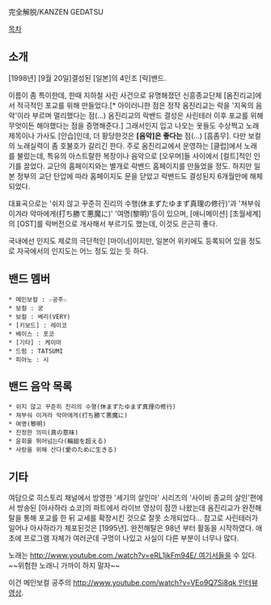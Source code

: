 完全解脱/KANZEN GEDATSU

[[목차]]
== 소개 ==
[1998년] [9월 20일]결성된 [일본]의 4인조 [락]밴드. 

이름이 좀 특이한데, 한때 지하철 사린 사건으로 유명해졌던 신흥종교단체 [옴진리교]에서 적극적인 포교를 위해 만들었다.[* 아이러니한 점은 정작 옴진리교는 락을 '지옥의 음악'이라 부르며 멀리했다는 점(...) 옴진리교의 락밴드 결성은 사린테러 이후 포교를 위해 무엇이든 해야했다는 점을 증명해준다.] 그래서인지 입고 나오는 옷들도 수상쩍고 노래 제목이나 가사도 [안습]인데, 더 황당한것은 '''[음악]은 좋다는''' 점(...) [흠좀무]. 다만 보컬의 노래실력이 좀 호불호가 갈리긴 한다. 주로 옴진리교에서 운영하는 [클럽]에서 노래를 불렀는데, 특유의 아스트랄한 복장이나 음악으로 [오우머]들 사이에서 [컬트]적인 인기를 끌었다. 교단의 홈페이지와는 별개로 락밴드 홈페이지를 만들었을 정도. 하지만 일본 정부의 교단 탄압에 따라 홈페이지도 문을 닫았고 락밴드도 결성된지 6개월만에 해체되었다. 

대표곡으로는 '쉬지 않고 꾸준히 진리의 수행(休まずたゆまず真理の修行)'과 '쳐부숴 이겨라 악마에게(打ち勝て悪魔に)' '여명(黎明)'등이 있으며, [애니메이션] [초월세계]의 [OST]를 락버전으로 개사해서 부르기도 했는데, 이것도 은근히 좋다.

국내에선 인지도 제로의 극단적인 [마이너]이지만, 일본어 위키에도 등록되어 있을 정도로 자국에서의 인지도는 어느 정도 있는 듯 하다. 
== 밴드 멤버 ==
 * 메인보컬 : ☆공주☆
 * 보컬 : 궁
 * 보컬 : 베리(VERY)
 * [키보드] : 레이코
 * 베이스 : 포코
 * [기타] : 케이마
 * 드럼 : TATSUMI
 * 피아노 : 시
== 밴드 음악 목록 ==
 * 쉬지 않고 꾸준히 진리의 수행(休まずたゆまず真理の修行)
 * 쳐부숴 이겨라 악마에게(打ち勝て悪魔に)
 * 여명(黎明)
 * 진정한 의미(真の意味)
 * 윤회를 뛰어넘는다(輪廻を超える)
 * 사랑을 위해 산다(愛のために生きる)
== 기타 ==
여담으로 히스토리 채널에서 방영한 '세기의 살인마' 시리즈의 '사이비 종교의 살인'편에서 방송된 [아사하라 쇼코]의 파트에서 라이브 영상이 잠깐 나왔는데 옴진리교가 완전해탈을 통해 포교를 한 뒤 교세를 확장시킨 것으로 잘못 소개되었다... 참고로 사린테러가 일어나 아사하라가 체포된것은 [1995년]. 완전해탈은 98년 부터 활동을 시작하였다. 애초에 프로그램 자체가 여러군데 구멍이 나있고 사실이 다른 부분이 너무나 많다.

노래는 [[http://www.youtube.com./watch?v=eRL1jkFm94E/ 여기서]]들을 수 있다. ~~위험한 노래니 가까이 하지 말자~~ 

이건 메인보컬 공주의 [[http://www.youtube.com/watch?v=VEo9Q7Si8qk 인터뷰]]영상. 
